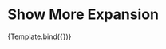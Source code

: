 
<Meta
  title="Components/Accordion/Show More Expansion"
  component={ShowMoreExpansion}
/>

# Show More Expansion


<Canvas>
  <Story
    name="Show More Expansion"
    args={{
      name: 'Show More Expansion',
      defaultExpanded: false,
      children:
        'Communicating with your Linode is usually done using the secure shell (SSH) protocol. SSH encrypts all of the data transferred between the client application on your computer and the Linode, including passwords and other sensitive information. There are SSH clients available for every desktop operating system.',
    }}
    argTypes={{
      name: {
        description:
          'The text that appears in the clickabe button to show more content',
        type: { summary: 'string', name: 'string', required: true },
      },
      defaultExpanded: {
        description:
          'Whether or not the component should be expanded by default',
        type: { summary: 'boolean', name: 'boolean' },
        table: {
          defaultValue: {
            summary: 'false',
          },
        },
      },
      children: {
        description:
          'The content that will be shown when the component is expanded',
        type: { summary: 'React.ReactNode' },
      },
    }}
  >
    {Template.bind({})}
  </Story>
</Canvas>

<ArgsTable story="Show More Expansion" />
